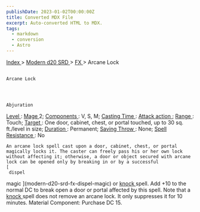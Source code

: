 ```yaml
---
publishDate: 2023-01-02T00:00:00Z
title: Converted MDX File
excerpt: Auto-converted HTML to MDX.
tags:
  - markdown
  - conversion
  - Astro
---
```







[
      Index
     ](-index)
     >
     [
      Modern d20 SRD
     ](modern-d20-srd-index)
     >
     [
      FX
     ](modern-d20-srd-fx-index)
     > Arcane Lock
    




## 
    Arcane Lock
   



    Abjuration
   



[
     Level
    ](modern-d20-srd-fx-level)
    :
    [
     Mage
    ](modern-d20-srd-classes-advanced-mage)
    2;
    [
     Components
    ](modern-d20-srd-fx-components)
    : V, S, M;
    [
     Casting Time
    ](modern-d20-srd-fx-casting-time)
    :
    [
     Attack
action
    ](modern-d20-srd-combat-attack-actions)
    ;
    [
     Range
    ](modern-d20-srd-fx-range)
    : Touch;
    [
     Target
    ](modern-d20-srd-fx-target)
    : One door, cabinet, chest, or portal touched, up to 30 sq. ft./level in size;
    [
     Duration
    ](modern-d20-srd-fx-duration)
    :  Permanent;
    [
     Saving
Throw
    ](modern-d20-srd-basics-saving-throws)
    : None;
    [
     Spell
Resistance
    ](modern-d20-srd-special-abilities-spell-resistance)
    : No
   



    An arcane lock spell cast upon a door, cabinet, chest, or portal magically locks it. The caster can freely pass his or her own lock without affecting it; otherwise, a door or object secured with arcane lock can be opened only by breaking in or by a successful
    [
     dispel
magic
    ](modern-d20-srd-fx-dispel-magic)
    or
    [
     knock
    ](modern-d20-srd-fx-knock)
    spell. Add +10 to the normal DC to break open a door or portal affected by this spell. Note that a
    [
     knock
    ](modern-d20-srd-fx-knock)
    spell does not remove an arcane lock. It only suppresses it for 10 minutes.
Material Component: Purchase DC 15.
   





